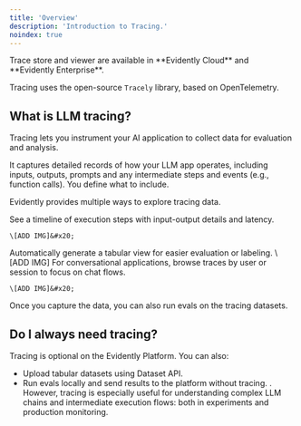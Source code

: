 ```yaml
---
title: 'Overview'
description: 'Introduction to Tracing.'
noindex: true
---
```


<Check>
  Trace store and viewer are available in **Evidently Cloud** and **Evidently Enterprise**.
</Check>

Tracing uses the open-source `Tracely` library, based on OpenTelemetry.

## What is LLM tracing?

Tracing lets you instrument your AI application to collect data for evaluation and analysis.

It captures detailed records of how your LLM app operates, including inputs, outputs, prompts and any intermediate steps and events (e.g., function calls). You define what to include.

Evidently provides multiple ways to explore tracing data.

<Tabs>
  <Tab title="Trace view">
    See a timeline of execution steps with input-output details and latency.

    \[ADD IMG]&#x20;
  </Tab>

  <Tab title="Dataset view">
    Automatically generate a tabular view for easier evaluation or labeling.
    \[ADD IMG]&#x20;
  </Tab>

  <Tab title="Dialogue view">
    For conversational applications, browse traces by user or session to focus on chat flows.

    \[ADD IMG]&#x20;
  </Tab>
</Tabs>

Once you capture the data, you can also run evals on the tracing datasets.

## Do I always need tracing?

Tracing is optional on the Evidently Platform. You can also:
* Upload tabular datasets using Dataset API. 
* Run evals locally and send results to the platform without tracing. 
.
However, tracing is especially useful for understanding complex LLM chains and intermediate execution flows: both in experiments and production monitoring.

